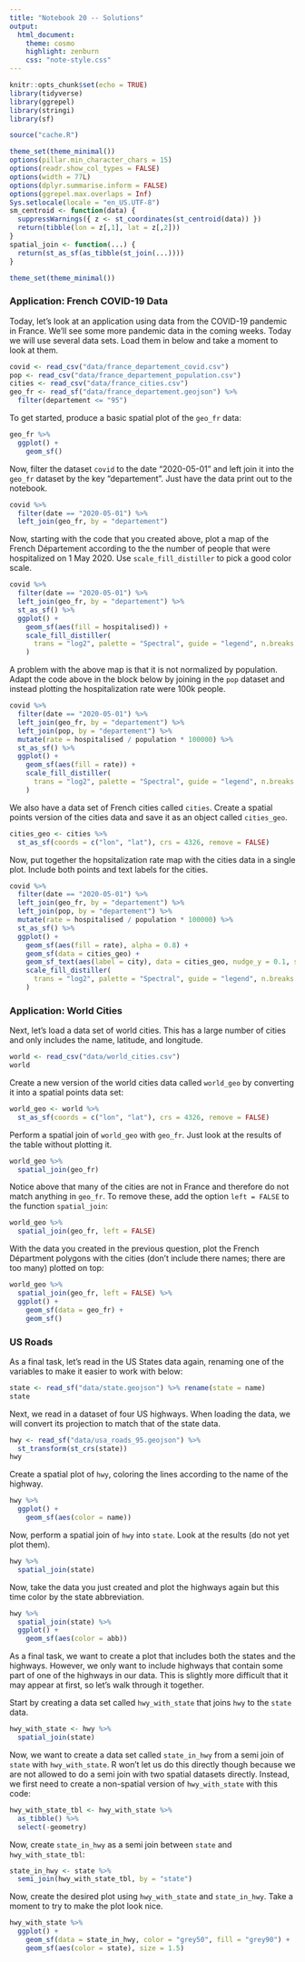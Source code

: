 ```yaml
---
title: "Notebook 20 -- Solutions"
output:
  html_document:
    theme: cosmo
    highlight: zenburn
    css: "note-style.css"
---
```


```r
knitr::opts_chunk$set(echo = TRUE)
library(tidyverse)
library(ggrepel)
library(stringi)
library(sf)

source("cache.R")

theme_set(theme_minimal())
options(pillar.min_character_chars = 15)
options(readr.show_col_types = FALSE)
options(width = 77L)
options(dplyr.summarise.inform = FALSE)
options(ggrepel.max.overlaps = Inf)
Sys.setlocale(locale = "en_US.UTF-8")
sm_centroid <- function(data) {
  suppressWarnings({ z <- st_coordinates(st_centroid(data)) })
  return(tibble(lon = z[,1], lat = z[,2]))
}
spatial_join <- function(...) {
  return(st_as_sf(as_tibble(st_join(...))))
}

theme_set(theme_minimal())
```

### Application: French COVID-19 Data

Today, let's look at an application using data from the COVID-19 pandemic in
France. We'll see some more pandemic data in the coming weeks. Today we will
use several data sets. Load them in below and take a moment to look at them.

```r
covid <- read_csv("data/france_departement_covid.csv")
pop <- read_csv("data/france_departement_population.csv")
cities <- read_csv("data/france_cities.csv")
geo_fr <- read_sf("data/france_departement.geojson") %>%
  filter(departement <= "95")
```

To get started, produce a basic spatial plot of the `geo_fr` data:

```r
geo_fr %>%
  ggplot() +
    geom_sf()
```

Now, filter the dataset `covid` to the date "2020-05-01" and left join it into
the `geo_fr` dataset by the key "departement". Just have the data print out to
the notebook.

```r
covid %>%
  filter(date == "2020-05-01") %>%
  left_join(geo_fr, by = "departement")
```

Now, starting with the code that you created above, plot a map of the French
Département according to the the number of people that were hospitalized on
1 May 2020. Use `scale_fill_distiller` to pick a good color scale.

```r
covid %>%
  filter(date == "2020-05-01") %>%
  left_join(geo_fr, by = "departement") %>%
  st_as_sf() %>%
  ggplot() +
    geom_sf(aes(fill = hospitalised)) +
    scale_fill_distiller(
      trans = "log2", palette = "Spectral", guide = "legend", n.breaks = 10
    )
```

A problem with the above map is that it is not normalized by population. Adapt
the code above in the block below by joining in the `pop` dataset and instead 
plotting the hospitalization rate were 100k people.

```r
covid %>%
  filter(date == "2020-05-01") %>%
  left_join(geo_fr, by = "departement") %>%
  left_join(pop, by = "departement") %>%
  mutate(rate = hospitalised / population * 100000) %>%
  st_as_sf() %>%
  ggplot() +
    geom_sf(aes(fill = rate)) +
    scale_fill_distiller(
      trans = "log2", palette = "Spectral", guide = "legend", n.breaks = 10
    )
```

We also have a data set of French cities called `cities`. Create a spatial
points version of the cities data and save it as an object called `cities_geo`.

```r
cities_geo <- cities %>%
  st_as_sf(coords = c("lon", "lat"), crs = 4326, remove = FALSE)
```

Now, put together the hopsitalization rate map with the cities data in a single
plot. Include both points and text labels for the cities. 

```r
covid %>%
  filter(date == "2020-05-01") %>%
  left_join(geo_fr, by = "departement") %>%
  left_join(pop, by = "departement") %>%
  mutate(rate = hospitalised / population * 100000) %>%
  st_as_sf() %>%
  ggplot() +
    geom_sf(aes(fill = rate), alpha = 0.8) +
    geom_sf(data = cities_geo) +
    geom_sf_text(aes(label = city), data = cities_geo, nudge_y = 0.1, size = 6) +
    scale_fill_distiller(
      trans = "log2", palette = "Spectral", guide = "legend", n.breaks = 10
    )
```

### Application: World Cities

Next, let's load a data set of world cities. This has a large number of cities
and only includes the name, latitude, and longitude.

```r
world <- read_csv("data/world_cities.csv")
world
```

Create a new version of the world cities data called `world_geo` by converting
it into a spatial points data set:

```r
world_geo <- world %>%
  st_as_sf(coords = c("lon", "lat"), crs = 4326, remove = FALSE)
```

Perform a spatial join of `world_geo` with `geo_fr`. Just look at the results of
the table without plotting it.

```r
world_geo %>%
  spatial_join(geo_fr)
```

Notice above that many of the cities are not in France and therefore do not
match anything in `geo_fr`. To remove these, add the option `left = FALSE` to
the function `spatial_join`:

```r
world_geo %>%
  spatial_join(geo_fr, left = FALSE)
```

With the data you created in the previous question, plot the French Départment
polygons with the cities (don't include there names; there are too many) plotted
on top:

```r
world_geo %>%
  spatial_join(geo_fr, left = FALSE) %>%
  ggplot() +
    geom_sf(data = geo_fr) +
    geom_sf()
```

### US Roads

As a final task, let's read in the US States data again, renaming one of the
variables to make it easier to work with below:

```r
state <- read_sf("data/state.geojson") %>% rename(state = name)
state
```

Next, we read in a dataset of four US highways. When loading the data, we will
convert its projection to match that of the state data.

```r
hwy <- read_sf("data/usa_roads_95.geojson") %>%
  st_transform(st_crs(state)) 
hwy
```

Create a spatial plot of `hwy`, coloring the lines according to the name of
the highway.

```r
hwy %>%
  ggplot() +
    geom_sf(aes(color = name))
```

Now, perform a spatial join of `hwy` into `state`. Look at the results (do not
yet plot them).

```r
hwy %>%
  spatial_join(state)
```

Now, take the data you just created and plot the highways again but this time
color by the state abbreviation.

```r
hwy %>%
  spatial_join(state) %>%
  ggplot() +
    geom_sf(aes(color = abb))
```

As a final task, we want to create a plot that includes both the states and the
highways. However, we only want to include highways that contain some part of
one of the highways in our data. This is slightly more difficult that it may
appear at first, so let's walk through it together.

Start by creating a data set called `hwy_with_state` that joins `hwy` to the
`state` data.

```r
hwy_with_state <- hwy %>%
  spatial_join(state)
```

Now, we want to create a data set called `state_in_hwy` from a semi join of
`state` with `hwy_with_state`. R won't let us do this directly though because
we are not allowed to do a semi join with two spatial datasets directly.
Instead, we first need to create a non-spatial version of `hwy_with_state`
with this code:

```r
hwy_with_state_tbl <- hwy_with_state %>%
  as_tibble() %>%
  select(-geometry)
```

Now, create `state_in_hwy` as a semi join between `state` and
`hwy_with_state_tbl`:

```r
state_in_hwy <- state %>%
  semi_join(hwy_with_state_tbl, by = "state")
```

Now, create the desired plot using `hwy_with_state` and `state_in_hwy`. Take
a moment to try to make the plot look nice.

```r
hwy_with_state %>%
  ggplot() +
    geom_sf(data = state_in_hwy, color = "grey50", fill = "grey90") +
    geom_sf(aes(color = state), size = 1.5)
```


